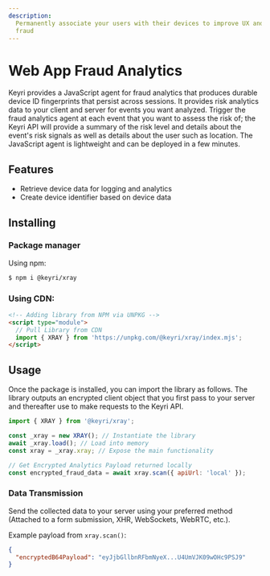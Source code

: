 ```yaml
---
description:
  Permanently associate your users with their devices to improve UX and reduce
  fraud
---
```


# Web App Fraud Analytics

Keyri provides a JavaScript agent for fraud analytics that produces durable
device ID fingerprints that persist across sessions. It provides risk analytics
data to your client and server for events you want analyzed. Trigger the fraud
analytics agent at each event that you want to assess the risk of; the Keyri API
will provide a summary of the risk level and details about the event's risk
signals as well as details about the user such as location. The JavaScript agent
is lightweight and can be deployed in a few minutes.

## Features

- Retrieve device data for logging and analytics
- Create device identifier based on device data

## Installing

### Package manager

Using npm:

```bash
$ npm i @keyri/xray
```

### Using CDN:

```html
<!-- Adding library from NPM via UNPKG -->
<script type="module">
  // Pull Library from CDN
  import { XRAY } from 'https://unpkg.com/@keyri/xray/index.mjs';
</script>
```

## Usage

Once the package is installed, you can import the library as follows. The
library outputs an encrypted client object that you first pass to your server
and thereafter use to make requests to the Keyri API.

```javascript
import { XRAY } from '@keyri/xray';

const _xray = new XRAY(); // Instantiate the library
await _xray.load(); // Load into memory
const xray = _xray.xray; // Expose the main functionality

// Get Encrypted Analytics Payload returned locally
const encrypted_fraud_data = await xray.scan({ apiUrl: 'local' });
```

### Data Transmission

Send the collected data to your server using your preferred method (Attached to
a form submission, XHR, WebSockets, WebRTC, etc.).

Example payload from `xray.scan()`:

```json
{
  "encryptedB64Payload": "eyJjbGllbnRFbmNyeX...U4UmVJK09wOHc9PSJ9"
}
```
